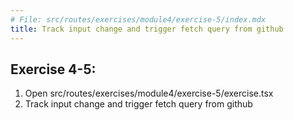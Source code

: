 ```yaml
---
# File: src/routes/exercises/module4/exercise-5/index.mdx
title: Track input change and trigger fetch query from github
---
```



## Exercise 4-5:

1. Open src/routes/exercises/module4/exercise-5/exercise.tsx
2. Track input change and trigger fetch query from github

<Exercise />
